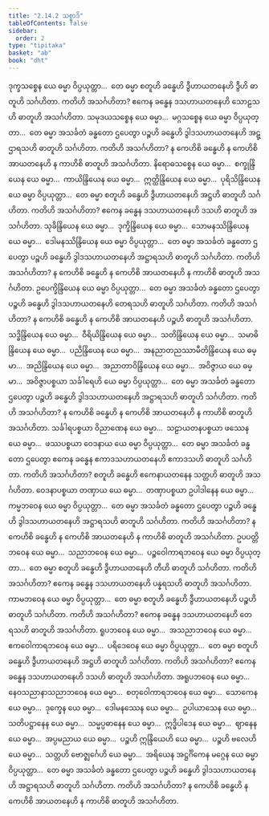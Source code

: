 ```yaml
---
title: "2.14.2 သစ္စာဒိ"
tableOfContents: false
sidebar:
  order: 2
type: "tipitaka"
basket: "ab"
book: "dht"
---
```



<DynamicBreadcrumb />

<Division number="460" book="dht">

<Paragraph number="581" book="dht">
ဒုက္ခသစ္စေန ယေ ဓမ္မာ ဝိပ္ပယုတ္တာ…  တေ ဓမ္မာ စတူဟိ ခန္ဓေဟိ ဒွီဟာယတနေဟိ ဒွီဟိ ဓာတူဟိ သင်္ဂဟိတာ. ကတိဟိ အသင်္ဂဟိတာ? ဧကေန ခန္ဓေန ဒသဟာယတနေဟိ သောဠသဟိ ဓာတူဟိ အသင်္ဂဟိတာ.
</Paragraph>

</Division>
<Division number="461" book="dht">

<Paragraph number="582" book="dht">
သမုဒယသစ္စေန ယေ ဓမ္မာ…  မဂ္ဂသစ္စေန ယေ ဓမ္မာ ဝိပ္ပယုတ္တာ…  တေ ဓမ္မာ အသင်္ခတံ ခန္ဓတော ဌပေတွာ ပဉ္စဟိ ခန္ဓေဟိ ဒွါဒသဟာယတနေဟိ အဋ္ဌာရသဟိ ဓာတူဟိ သင်္ဂဟိတာ. ကတိဟိ အသင်္ဂဟိတာ? န ကေဟိစိ ခန္ဓေဟိ န ကေဟိစိ အာယတနေဟိ န ကာဟိစိ ဓာတူဟိ အသင်္ဂဟိတာ.
</Paragraph>

</Division>
<Division number="462" book="dht">

<Paragraph number="583" book="dht">
နိရောဓသစ္စေန ယေ ဓမ္မာ…  စက္ခုန္ဒြိယေန ယေ ဓမ္မာ…  ကာယိန္ဒြိယေန ယေ ဓမ္မာ…  ဣတ္ထိန္ဒြိယေန ယေ ဓမ္မာ…  ပုရိသိန္ဒြိယေန ယေ ဓမ္မာ ဝိပ္ပယုတ္တာ…  တေ ဓမ္မာ စတူဟိ ခန္ဓေဟိ ဒွီဟာယတနေဟိ အဋ္ဌဟိ ဓာတူဟိ သင်္ဂဟိတာ. ကတိဟိ အသင်္ဂဟိတာ? ဧကေန ခန္ဓေန ဒသဟာယတနေဟိ ဒသဟိ ဓာတူဟိ အသင်္ဂဟိတာ.
</Paragraph>

</Division>
<Division number="463" book="dht">

<Paragraph number="584" book="dht">
သုခိန္ဒြိယေန ယေ ဓမ္မာ…  ဒုက္ခိန္ဒြိယေန ယေ ဓမ္မာ…  သောမနဿိန္ဒြိယေန ယေ ဓမ္မာ…  ဒေါမနဿိန္ဒြိယေန ယေ ဓမ္မာ ဝိပ္ပယုတ္တာ…  တေ ဓမ္မာ အသင်္ခတံ ခန္ဓတော ဌပေတွာ ပဉ္စဟိ ခန္ဓေဟိ ဒွါဒသဟာယတနေဟိ အဋ္ဌာရသဟိ ဓာတူဟိ သင်္ဂဟိတာ. ကတိဟိ အသင်္ဂဟိတာ? န ကေဟိစိ ခန္ဓေဟိ န ကေဟိစိ အာယတနေဟိ န ကာဟိစိ ဓာတူဟိ အသင်္ဂဟိတာ.
</Paragraph>

</Division>
<Division number="464" book="dht">

<Paragraph number="585" book="dht">
ဥပေက္ခိန္ဒြိယေန ယေ ဓမ္မာ ဝိပ္ပယုတ္တာ…  တေ ဓမ္မာ အသင်္ခတံ ခန္ဓတော ဌပေတွာ ပဉ္စဟိ ခန္ဓေဟိ ဒွါဒသဟာယတနေဟိ တေရသဟိ ဓာတူဟိ သင်္ဂဟိတာ. ကတိဟိ အသင်္ဂဟိတာ? န ကေဟိစိ ခန္ဓေဟိ န ကေဟိစိ အာယတနေဟိ ပဉ္စဟိ ဓာတူဟိ အသင်္ဂဟိတာ.
</Paragraph>

</Division>
<Division number="465" book="dht">

<Paragraph number="586" book="dht">
သဒ္ဓိန္ဒြိယေန ယေ ဓမ္မာ…  ဝီရိယိန္ဒြိယေန ယေ ဓမ္မာ…  သတိန္ဒြိယေန ယေ ဓမ္မာ…  သမာဓိန္ဒြိယေန ယေ ဓမ္မာ…  ပညိန္ဒြိယေန ယေ ဓမ္မာ…  အနညာတညဿာမီတိန္ဒြိယေန ယေ ဓမ္မာ…  အညိန္ဒြိယေန ယေ ဓမ္မာ…  အညာတာဝိန္ဒြိယေန ယေ ဓမ္မာ…  အဝိဇ္ဇာယ ယေ ဓမ္မာ…  အဝိဇ္ဇာပစ္စယာ သင်္ခါရေဟိ ယေ ဓမ္မာ ဝိပ္ပယုတ္တာ…  တေ ဓမ္မာ အသင်္ခတံ ခန္ဓတော ဌပေတွာ ပဉ္စဟိ ခန္ဓေဟိ ဒွါဒသဟာယတနေဟိ အဋ္ဌာရသဟိ ဓာတူဟိ သင်္ဂဟိတာ. ကတိဟိ အသင်္ဂဟိတာ? န ကေဟိစိ ခန္ဓေဟိ န ကေဟိစိ အာယတနေဟိ န ကာဟိစိ ဓာတူဟိ အသင်္ဂဟိတာ.
</Paragraph>

</Division>
<Division number="466" book="dht">

<Paragraph number="587" book="dht">
သင်္ခါရပစ္စယာ ဝိညာဏေန ယေ ဓမ္မာ…  သဠာယတနပစ္စယာ ဖဿေန ယေ ဓမ္မာ…  ဖဿပစ္စယာ ဝေဒနာယ ယေ ဓမ္မာ ဝိပ္ပယုတ္တာ…  တေ ဓမ္မာ အသင်္ခတံ ခန္ဓတော ဌပေတွာ ဧကေန ခန္ဓေန ဧကာဒသဟာယတနေဟိ ဧကာဒသဟိ ဓာတူဟိ သင်္ဂဟိတာ. ကတိဟိ အသင်္ဂဟိတာ? စတူဟိ ခန္ဓေဟိ ဧကေနာယတနေန သတ္တဟိ ဓာတူဟိ အသင်္ဂဟိတာ.
</Paragraph>

</Division>
<Division number="467" book="dht">

<Paragraph number="588" book="dht">
ဝေဒနာပစ္စယာ တဏှာယ ယေ ဓမ္မာ…  တဏှာပစ္စယာ ဥပါဒါနေန ယေ ဓမ္မာ…  ကမ္မဘဝေန ယေ ဓမ္မာ ဝိပ္ပယုတ္တာ…  တေ ဓမ္မာ အသင်္ခတံ ခန္ဓတော ဌပေတွာ ပဉ္စဟိ ခန္ဓေဟိ ဒွါဒသဟာယတနေဟိ အဋ္ဌာရသဟိ ဓာတူဟိ သင်္ဂဟိတာ. ကတိဟိ အသင်္ဂဟိတာ? န ကေဟိစိ ခန္ဓေဟိ န ကေဟိစိ အာယတနေဟိ န ကာဟိစိ ဓာတူဟိ အသင်္ဂဟိတာ.
</Paragraph>

</Division>
<Division number="468" book="dht">

<Paragraph number="589" book="dht">
ဥပပတ္တိဘဝေန ယေ ဓမ္မာ…  သညာဘဝေန ယေ ဓမ္မာ…  ပဉ္စဝေါကာရဘဝေန ယေ ဓမ္မာ ဝိပ္ပယုတ္တာ…  တေ ဓမ္မာ စတူဟိ ခန္ဓေဟိ ဒွီဟာယတနေဟိ တီဟိ ဓာတူဟိ သင်္ဂဟိတာ. ကတိဟိ အသင်္ဂဟိတာ? ဧကေန ခန္ဓေန ဒသဟာယတနေဟိ ပန္နရသဟိ ဓာတူဟိ အသင်္ဂဟိတာ.
</Paragraph>

</Division>
<Division number="469" book="dht">

<Paragraph number="590" book="dht">
ကာမဘဝေန ယေ ဓမ္မာ ဝိပ္ပယုတ္တာ…  တေ ဓမ္မာ စတူဟိ ခန္ဓေဟိ ဒွီဟာယတနေဟိ ပဉ္စဟိ ဓာတူဟိ သင်္ဂဟိတာ. ကတိဟိ အသင်္ဂဟိတာ? ဧကေန ခန္ဓေန ဒသဟာယတနေဟိ တေရသဟိ ဓာတူဟိ အသင်္ဂဟိတာ.
</Paragraph>

</Division>
<Division number="470" book="dht">

<Paragraph number="591" book="dht">
ရူပဘဝေန ယေ ဓမ္မာ…  အသညာဘဝေန ယေ ဓမ္မာ…  ဧကဝေါကာရဘဝေန ယေ ဓမ္မာ…  ပရိဒေဝေန ယေ ဓမ္မာ ဝိပ္ပယုတ္တာ…  တေ ဓမ္မာ စတူဟိ ခန္ဓေဟိ ဒွီဟာယတနေဟိ အဋ္ဌဟိ ဓာတူဟိ သင်္ဂဟိတာ. ကတိဟိ အသင်္ဂဟိတာ? ဧကေန ခန္ဓေန ဒသဟာယတနေဟိ ဒသဟိ ဓာတူဟိ အသင်္ဂဟိတာ.
</Paragraph>

</Division>
<Division number="471" book="dht">

<Paragraph number="592" book="dht">
အရူပဘဝေန ယေ ဓမ္မာ…  နေဝသညာနာသညာဘဝေန ယေ ဓမ္မာ…  စတုဝေါကာရဘဝေန ယေ ဓမ္မာ…  သောကေန ယေ ဓမ္မာ…  ဒုက္ခေန ယေ ဓမ္မာ…  ဒေါမနဿေန ယေ ဓမ္မာ…  ဥပါယာသေန ယေ ဓမ္မာ…  သတိပဋ္ဌာနေန ယေ ဓမ္မာ…  သမ္မပ္ပဓာနေန ယေ ဓမ္မာ…  ဣဒ္ဓိပါဒေန ယေ ဓမ္မာ…  ဈာနေန ယေ ဓမ္မာ…  အပ္ပမညာယ ယေ ဓမ္မာ…  ပဉ္စဟိ ဣန္ဒြိယေဟိ ယေ ဓမ္မာ…  ပဉ္စဟိ ဗလေဟိ ယေ ဓမ္မာ…  သတ္တဟိ ဗောဇ္ဈင်္ဂေဟိ ယေ ဓမ္မာ…  အရိယေန အဋ္ဌင်္ဂိကေန မဂ္ဂေန ယေ ဓမ္မာ ဝိပ္ပယုတ္တာ…  တေ ဓမ္မာ အသင်္ခတံ ခန္ဓတော ဌပေတွာ ပဉ္စဟိ ခန္ဓေဟိ ဒွါဒသဟာယတနေဟိ အဋ္ဌာရသဟိ ဓာတူဟိ သင်္ဂဟိတာ. ကတိဟိ အသင်္ဂဟိတာ? န ကေဟိစိ ခန္ဓေဟိ န ကေဟိစိ အာယတနေဟိ န ကာဟိစိ ဓာတူဟိ အသင်္ဂဟိတာ.
</Paragraph>
</Division>